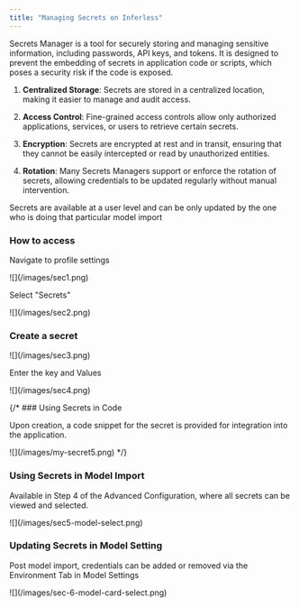 ```yaml
---
title: "Managing Secrets on Inferless"
---
```


Secrets Manager is a tool for securely storing and managing sensitive information, including passwords, API keys, and tokens. It is designed to prevent the embedding of secrets in application code or scripts, which poses a security risk if the code is exposed.

1.  **Centralized Storage**: Secrets are stored in a centralized location, making it easier to manage and audit access.

2.  **Access Control**: Fine-grained access controls allow only authorized applications, services, or users to retrieve certain secrets.

3.  **Encryption**: Secrets are encrypted at rest and in transit, ensuring that they cannot be easily intercepted or read by unauthorized entities.

4.  **Rotation**: Many Secrets Managers support or enforce the rotation of secrets, allowing credentials to be updated regularly without manual intervention.

Secrets are available at a user level and can be only updated by the one who is doing that particular model import 

### How to access

Navigate to profile settings

<Frame caption = "Profile Settings">![](/images/sec1.png)</Frame>

Select "Secrets"

<Frame caption = "Secrets">![](/images/sec2.png)</Frame>


### Create a secret 

<Frame caption = "Manage Secrets">![](/images/sec3.png)</Frame>


Enter the key and Values 

<Frame caption = "Manage Secrets">![](/images/sec4.png)</Frame>


{/* ### Using Secrets in Code 

Upon creation, a code snippet for the secret is provided for integration into the application.

<Frame caption = "Secret created">![](/images/my-secret5.png)</Frame> */}


### Using Secrets in Model Import 

Available in Step 4 of the Advanced Configuration, where all secrets can be viewed and selected.

<Frame caption = "Model Import"> ![](/images/sec5-model-select.png)</Frame>

### Updating Secrets in Model Setting 

Post model import, credentials can be added or removed via the Environment Tab in Model Settings

<Frame caption="Model Settings">![](/images/sec-6-model-card-select.png)</Frame>

